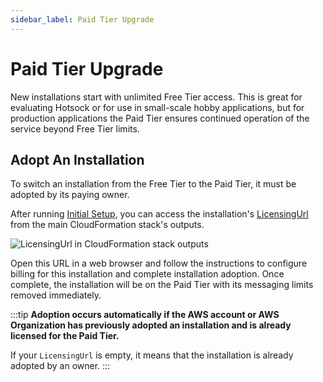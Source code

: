 ```yaml
---
sidebar_label: Paid Tier Upgrade
---
```


# Paid Tier Upgrade

New installations start with unlimited Free Tier access. This is great for evaluating Hotsock or for use in small-scale hobby applications, but for production applications the Paid Tier ensures continued operation of the service beyond Free Tier limits.

## Adopt An Installation

To switch an installation from the Free Tier to the Paid Tier, it must be adopted by its paying owner.

After running [Initial Setup](../installation/initial-setup.mdx), you can access the installation's [LicensingUrl](../installation/initial-setup.mdx#LicensingUrl) from the main CloudFormation stack's outputs.

![LicensingUrl in CloudFormation stack outputs](../../static/img/screenshots/paid-tier-upgrade-licensing-url.png)

Open this URL in a web browser and follow the instructions to configure billing for this installation and complete installation adoption. Once complete, the installation will be on the Paid Tier with its messaging limits removed immediately.

:::tip
**Adoption occurs automatically if the AWS account or AWS Organization has previously adopted an installation and is already licensed for the Paid Tier.**

If your `LicensingUrl` is empty, it means that the installation is already adopted by an owner.
:::
